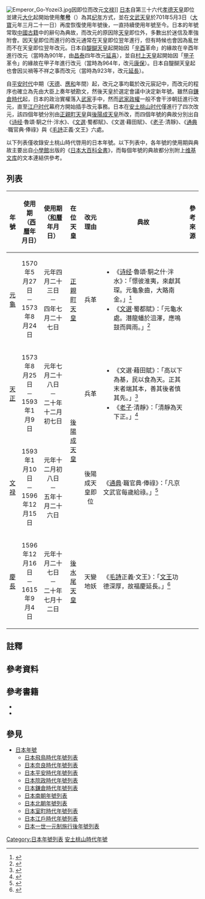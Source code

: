 {{noteTA|1=zh-hans:链接;zh-hant:連結;}}
[[File:Emperor_Go-Yozei3.jpg|thumb]]因即位而改元[[文禄|文禄]]]]
[[日本|日本]]自第三十六代[[孝德天皇|孝德天皇]]即位並建元[[大化_(日本)|大化]]起開始使用'''[[日本年號|年号]]'''（{{jpn|j=元号|hg=げんごう|rm=Gengō}}）為其[[纪年|纪年]]方式，並在[[文武天皇|文武天皇]]於701年5月3日（[[大宝_(日本)|大寶]]元年三月二十一日）再度恢復使用年號後，一直持續使用年號至今。日本的年號常取[[中國古籍|中國古籍]]中的辭句為典故，而改元的原因除[[天皇|天皇]]即位外，多數出於迷信及牽強附會。因天皇即位而進行的改元通常在天皇即位翌年進行，但有時候也會因為亂世而不在天皇即位翌年改元。日本自[[醍醐天皇|醍醐天皇]]起開始因「[[辛酉|辛酉]]革命」的緣故在辛酉年進行改元（當時為901年，由[[昌泰_(日本)|昌泰]]四年改元[[延喜|延喜]]），並自[[村上天皇|村上天皇]]起開始因「[[甲子|甲子]]革令」的緣故在甲子年進行改元（當時為964年，改元[[康保_(日本)|康保]]）。日本自醍醐天皇起也會因災禍等不祥之事而改元（當時為923年，改元[[延長_(日本)|延長]]）。{{sfn|森本|1933|pp=3, 7-8, 10-12, 160}}

自[[平安时代|平安时代]]中期（[[天德_(日本)|天德]]、[[應和|應和]]年間）起，改元之事均載於改元宸記中，而改元的程序也確立為先由大臣上奏年號勘文，然後天皇於選定會議中決定新年號。雖然自[[鎌倉時代|鎌倉時代]]起，日本的政治實權落入[[武家|武家]]手中，然而[[武家政權|武家政權]]一般不會干涉朝廷進行改元，直至[[江户时代|江户时代]]幕府方開始插手改元事務{{sfn|森本|1933|pp=15, 24, 39}}。日本在[[安土桃山时代|安土桃山时代]]{{notetag|此處取1568年（[[永祿|永祿]]十一年）為安土桃山時代的開始時間、1600年（[[慶長|慶長]]五年）為安土桃山時代的結束時間。<ref>{{cite book|url=https://kotobank.jp/word/%E5%AE%89%E5%9C%9F%E6%A1%83%E5%B1%B1%E6%99%82%E4%BB%A3-26020|script-title=ja:デジタル大辞泉|publisher=[[小學館|小學館]]|year=2012|chapter={{lang|ja|安土桃山時代}}|quote={{lang|ja|織田信長がはじめて入京した永禄11年（1568）から、また一説に天正元年（1573）から、徳川家康が関ヶ原の戦いに勝った慶長5年（1600）までの約30年間。美術史上でも一時代を成す。織豊(しょくほう)時代。}}|access-date=2021-02-19|archive-date=2021-01-14|archive-url=https://web.archive.org/web/20210114071943/https://kotobank.jp/word/%E5%AE%89%E5%9C%9F%E6%A1%83%E5%B1%B1%E6%99%82%E4%BB%A3-26020|dead-url=no}}</ref>}}僅進行了四次改元，該四個年號分別由[[正親町天皇|正親町天皇]]與[[後陽成天皇|後陽成天皇]]所改，而四個年號的典故分別出自《[[诗经|诗经]]·魯頌·駉之什·泮水》、《[[文選|文選]]·蜀都賦》{{sfn|小學館|1994|loc={{lang|ja|〔天皇〕正親町(おおぎまち)〔改元理由〕兵革による〔改元年月日〕永禄(えいろく)13年（1570）4月23日元亀と改元、元亀4年（1573）7月28日天正(てんしょう)と改む〔出典〕『詩経』魯頌泮水篇(ろしょうはんすいへん)の「憬彼淮夷、来献其琛、元亀象歯大賂南金」、『文選(もんぜん)』巻1蜀都(しょくと)賦の「元亀水処、潜竜蟠於沮沢、応鳴鼓而興雨」による}}}}、《文選·藉田賦》、《[[老子_(書)|老子]]·清靜》{{sfn|小學館|1994|loc={{lang|ja|〔天皇〕正親町(おおぎまち)、後陽成(ごようぜい)〔改元理由〕兵革による〔改元年月日〕元亀(げんき)4年（1573）7月28日天正と改元、天正20年（1592）12月8日文禄(ぶんろく)と改む〔出典〕『文選(もんぜん)』巻2藉田賦の「君以下為基、民以食為天、正其末者端其本、善其後者慎其先」、『老子』第45章の「清静者為天下正」による}}}}、《[[通典|通典]]·職官典·俸祿》{{sfn|小學館|1994|loc={{lang|ja|〔天皇〕後陽成(ごようぜい)〔改元理由〕即位による〔改元年月日〕天正(てんしょう)20年（1592）12月8日文禄と改元、文禄5年（1596）10月27日慶長(けいちょう)と改む〔出典〕『杜氏(とし)通典』職官・禄秩(ろくちつ)の注「凡京文武官、毎歳給禄」による}}}}與《[[毛詩|毛詩]]正義·文王》{{sfn|小學館|1994|loc={{lang|ja|〔天皇〕後陽成(ごようぜい)、後水尾(ごみずのお)〔改元理由〕天変、地妖(ちよう)による〔改元年月日〕文禄(ぶんろく)5年（1596）10月27日慶長と改元、慶長20年（1615）7月13日元和(げんな)と改む〔出典〕『毛詩注疏(もうしちゅうそ)』の「文王功徳深厚、故福慶延長」による}}}}六處。

以下列表僅收錄安土桃山時代啓用的日本年號。以下列表中，各年號的使用期與典故主要出自[[小學館|小學館]]出版的《[[日本大百科全書|日本大百科全書]]》，而每個年號的典故都分別附上[[维基文库|维基文库]]的文本連結供參考。

==列表==
<onlyinclude>
{|class="wikitable"
|-
!scope="col" style="width:4%;"|年號
!scope="col" style="width:11%;"|使用期<br>（[[格里曆|西曆]]年月日）
!scope="col" style="width:13%;"|使用期<br>（[[宣明曆|和曆]]年月日）
!scope="col" style="width:8%;"|在位天皇
!scope="col" style="width:10%;"|改元理由
!典故
!scope="col" style="width:6%;"|參考來源
|-
|style="text-align:center"|{{anchor|元龜}}[[元龜|元龜]]
|style="text-align:center"|1570年5月27日<br>－<br>1573年8月24日
|style="text-align:center"|元年四月二十三日<br>－<br>四年七月二十七日
|rowspan=2 style="text-align:center"|[[正親町天皇|正親町天皇]]
|style="text-align:center"|兵革
|
*《[[诗经|诗经]]·魯頌·駉之什·泮水》：「憬彼淮夷，來獻其琛。元龜象齒，大賂南金。」<ref>{{cite wikisource|title=泮水|wslink=zh:詩經/泮水}}</ref>
*《[[文選|文選]]·蜀都賦》：「元{{notetag|《文選》五臣注本與吳郡袁氏本均作「元」<ref name="蜀都賦"/>，《日本大百科全書》與《日本年號大觀》均從之{{sfn|小學館|1994|loc={{lang|ja|〔天皇〕正親町(おおぎまち)〔改元理由〕兵革による〔改元年月日〕永禄(えいろく)13年（1570）4月23日元亀と改元、元亀4年（1573）7月28日天正(てんしょう)と改む〔出典〕『詩経』魯頌泮水篇(ろしょうはんすいへん)の「憬彼淮夷、来献其琛、元亀象歯大賂南金」、『文選(もんぜん)』巻1蜀都(しょくと)賦の「元亀水処、潜竜蟠於沮沢、応鳴鼓而興雨」による}}}}{{sfn|森本|1933|p=267}}，《文選》茶陵陳氏本則誤作「黿」<ref name="蜀都賦"/>。}}龜水處。潛龍蟠於沮澤，應鳴鼓而興雨。」<ref name="蜀都賦">{{cite wikisource|title=蜀都賦|volume=4|wslink=zh:昭明文選/卷4#蜀都賦|author=左思|author-link=左思}}</ref>
|style="text-align:center"|{{sfn|小學館|1994|loc={{lang|ja|〔天皇〕正親町(おおぎまち)〔改元理由〕兵革による〔改元年月日〕永禄(えいろく)13年（1570）4月23日元亀と改元、元亀4年（1573）7月28日天正(てんしょう)と改む〔出典〕『詩経』魯頌泮水篇(ろしょうはんすいへん)の「憬彼淮夷、来献其琛、元亀象歯大賂南金」、『文選(もんぜん)』巻1蜀都(しょくと)賦の「元亀水処、潜竜蟠於沮沢、応鳴鼓而興雨」による}}}}{{sfn|森本|1933|p=267}}
|-
|rowspan=2 style="text-align:center"|{{anchor|天正}}[[天正_(日本)|天正]]
|rowspan=2 style="text-align:center"|1573年8月25日<br>－<br>1593年1月9日
|rowspan=2 style="text-align:center"|元年七月二十八日<br>－<br>二十年十二月初七日
|rowspan=2 style="text-align:center"|兵革
|rowspan=2|
*《文選·藉田賦》：「高{{notetag|《日本大百科全書》作「君」。{{sfn|小學館|1994|loc={{lang|ja|〔天皇〕正親町(おおぎまち)、後陽成(ごようぜい)〔改元理由〕兵革による〔改元年月日〕元亀(げんき)4年（1573）7月28日天正と改元、天正20年（1592）12月8日文禄(ぶんろく)と改む〔出典〕『文選(もんぜん)』巻2藉田賦の「君以下為基、民以食為天、正其末者端其本、善其後者慎其先」、『老子』第45章の「清静者為天下正」による}}}}}}以下為基，民以食為天。正其末者端其本，善其後者慎其先。」<ref>{{cite wikisource|title=藉田賦|volume=7|wslink=zh:昭明文選/卷7#藉田賦|author=潘岳|author-link=潘岳 (晋朝)}}</ref>
*《[[老子_(書)|老子]]·清靜{{notetag|出土[[帛书|帛书]]作通假字「請靚」。<ref name="帛書請靚">{{cite wikisource|title=請靚|volume=45|wslink=zh:老子 (帛書校勘版)#第八章 請靚|author=老子|author-link=老子}}</ref>}}》：「清靜為天下正{{notetag|出土帛書作「請靚（清靜）可以為天下正」<ref name="帛書請靚"/>，《日本大百科全書》作「清靜者為天下正」{{sfn|小學館|1994|loc={{lang|ja|〔天皇〕正親町(おおぎまち)、後陽成(ごようぜい)〔改元理由〕兵革による〔改元年月日〕元亀(げんき)4年（1573）7月28日天正と改元、天正20年（1592）12月8日文禄(ぶんろく)と改む〔出典〕『文選(もんぜん)』巻2藉田賦の「君以下為基、民以食為天、正其末者端其本、善其後者慎其先」、『老子』第45章の「清静者為天下正」による}}}}。}}。」<ref>{{cite wikisource|title=清靜|volume=45|wslink=zh:老子 (匯校版)#四十五章|author=老子}}</ref>
|rowspan=2 style="text-align:center"|{{sfn|小學館|1994|loc={{lang|ja|〔天皇〕正親町(おおぎまち)、後陽成(ごようぜい)〔改元理由〕兵革による〔改元年月日〕元亀(げんき)4年（1573）7月28日天正と改元、天正20年（1592）12月8日文禄(ぶんろく)と改む〔出典〕『文選(もんぜん)』巻2藉田賦の「君以下為基、民以食為天、正其末者端其本、善其後者慎其先」、『老子』第45章の「清静者為天下正」による}}}}
|-
|rowspan=3 style="text-align:center"|[[後陽成天皇|後陽成天皇]]
|-
|style="text-align:center"|{{anchor|文祿}}[[文禄|文禄]]
|style="text-align:center"|1593年1月10日<br>－<br>1596年12月15日
|style="text-align:center"|元年十二月初八日<br>－<br>五年十月二十六日
|style="text-align:center"|後陽成天皇即位
|《[[通典|通典]]·職官典·俸祿》：「凡京文武官每歲給祿。」<ref>{{cite wikisource|title=俸祿|volume=35|wslink=zh:通典/卷035|author=杜佑|author-link=杜佑}}</ref>
|style="text-align:center"|{{sfn|小學館|1994|loc={{lang|ja|〔天皇〕後陽成(ごようぜい)〔改元理由〕即位による〔改元年月日〕天正(てんしょう)20年（1592）12月8日文禄と改元、文禄5年（1596）10月27日慶長(けいちょう)と改む〔出典〕『杜氏(とし)通典』職官・禄秩(ろくちつ)の注「凡京文武官、毎歳給禄」による}}}}
|-
|rowspan=2 style="text-align:center"|{{anchor|慶長}}[[慶長|慶長]]
|rowspan=2 style="text-align:center"|1596年12月16日<br>－<br>1615年9月4日
|rowspan=2 style="text-align:center"|元年十月二十七日<br>－<br>二十年七月十二日
|rowspan=2 style="text-align:center"|天變<br>地妖
|rowspan=2|《[[毛詩|毛詩]]正義·文王》：「[[周文王|文王]]功德深厚，故福慶延長。」<ref>{{cite wikisource|title=文王|volume=16|wslink=zh:毛詩正義/卷十六#《文王》|author=孔穎達|author-link=孔颖达}}</ref>
|rowspan=2 style="text-align:center"|{{sfn|小學館|1994|loc={{lang|ja|〔天皇〕後陽成(ごようぜい)、後水尾(ごみずのお)〔改元理由〕天変、地妖(ちよう)による〔改元年月日〕文禄(ぶんろく)5年（1596）10月27日慶長と改元、慶長20年（1615）7月13日元和(げんな)と改む〔出典〕『毛詩注疏(もうしちゅうそ)』の「文王功徳深厚、故福慶延長」による}}}}
|-
|style="text-align:center"|[[後水尾天皇|後水尾天皇]]
|}</onlyinclude>

== 註釋 ==
{{reflist|30em|group=註}}

==參考資料==
{{reflist|20em}}

==參考書籍==
*{{cite book|script-title=ja:日本年號大觀|author={{link-ja|森本角藏|森本角蔵}}|publisher=目黑書店|location=[[東京市|東京]]|date=1933-07-01|doi=10.11501/1688696|ref={{harvid|森本|1933}}}}
*{{cite book|script-title=ja:日本大百科全書|chapter={{lang|ja|日本年号一覧}}|url=https://kotobank.jp/word/%E6%97%A5%E6%9C%AC%E5%B9%B4%E5%8F%B7%E4%B8%80%E8%A6%A7-1614547|publisher=[[小學館|小學館]]|date=1994-01-20|ref={{harvid|小學館|1994}}|title=|access-date=2021-02-19|archive-date=2021-03-23|archive-url=https://web.archive.org/web/20210323155606/https://kotobank.jp/word/%E6%97%A5%E6%9C%AC%E5%B9%B4%E5%8F%B7%E4%B8%80%E8%A6%A7-1614547|dead-url=no}}

==參見==
{{Portal|汉字文化圈|日本|历史}}
*[[日本年號|日本年號]]
**[[日本飛鳥時代年號列表|日本飛鳥時代年號列表]]
**[[日本奈良時代年號列表|日本奈良時代年號列表]]
**[[日本平安時代年號列表|日本平安時代年號列表]]
**[[日本院政時代年號列表|日本院政時代年號列表]]
**[[日本鎌倉時代年號列表|日本鎌倉時代年號列表]]
**[[日本南朝年號列表|日本南朝年號列表]]
**[[日本北朝年號列表|日本北朝年號列表]]
**[[日本室町時代年號列表|日本室町時代年號列表]]
**[[日本江戶時代年號列表|日本江戶時代年號列表]]
**[[日本一世一元制施行後年號列表|日本一世一元制施行後年號列表]]

{{Featured list}}

{{日本年號}}
[[Category:日本年號列表|Category:日本年號列表]]
[[Category:安土桃山時代年號|]]